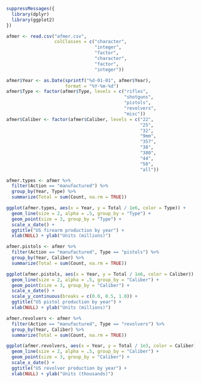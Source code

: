 ```r
suppressMessages({
  library(dplyr)
  library(ggplot2)
})
```

```r
afmer <- read.csv("afmer.csv",
                  colClasses = c("character",
                                 "integer",
                                 "factor",
                                 "character",
                                 "factor",
                                 "integer"))

afmer$Year <- as.Date(sprintf("%d-01-01", afmer$Year),
                      format = "%Y-%m-%d")
afmer$Type <- factor(afmer$Type, levels = c("rifles",
                                            "shotguns",
                                            "pistols",
                                            "revolvers",
                                            "misc"))
afmer$Caliber <- factor(afmer$Caliber, levels = c("22",
                                                  "25",
                                                  "32",
                                                  "9mm",
                                                  "357",
                                                  "38",
                                                  "380",
                                                  "44",
                                                  "50",
                                                  "all"))
```

```r
afmer.types <- afmer %>%
  filter(Action == "manufactured") %>%
  group_by(Year, Type) %>%
  summarize(Total = sum(Count, na.rm = TRUE))

ggplot(afmer.types, aes(x = Year, y = Total / 1e6, color = Type)) +
  geom_line(size = 2, alpha = .5, group_by = "Type") +
  geom_point(size = 3, group_by = "Type") +
  scale_x_date() +
  ggtitle("US firearm production by year") +
  xlab(NULL) + ylab("Units (millions)")

afmer.pistols <- afmer %>%
  filter(Action == "manufactured", Type == "pistols") %>%
  group_by(Year, Caliber) %>%
  summarize(Total = sum(Count, na.rm = TRUE))

ggplot(afmer.pistols, aes(x = Year, y = Total / 1e6, color = Caliber)) +
  geom_line(size = 2, alpha = .5, group_by = "Caliber") +
  geom_point(size = 3, group_by = "Caliber") +
  scale_x_date() +
  scale_y_continuous(breaks = c(0.0, 0.5, 1.0)) +
  ggtitle("US pistol production by year") +
  xlab(NULL) + ylab("Units (millions)")

afmer.revolvers <- afmer %>%
  filter(Action == "manufactured", Type == "revolvers") %>%
  group_by(Year, Caliber) %>%
  summarize(Total = sum(Count, na.rm = TRUE))

ggplot(afmer.revolvers, aes(x = Year, y = Total / 1e3, color = Caliber)) +
  geom_line(size = 2, alpha = .5, group_by = "Caliber") +
  geom_point(size = 3, group_by = "Caliber") +
  scale_x_date() +
  ggtitle("US revolver production by year") +
  xlab(NULL) + ylab("Units (thousands)")
```
